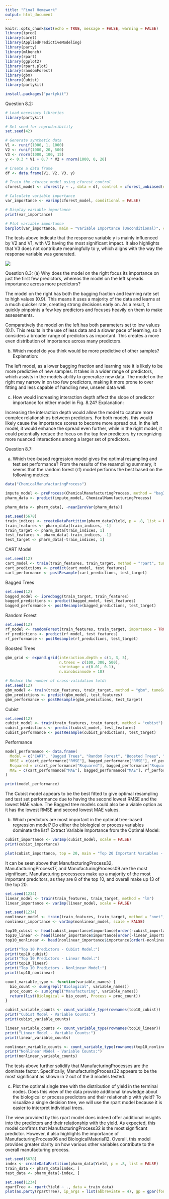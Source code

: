 ---
title: "Final Homework"
output: html_document
---

```{r setup, include=FALSE}
knitr::opts_chunk$set(echo = TRUE, message = FALSE, warning = FALSE)
library(ipred)
library(caret)
library(AppliedPredictiveModeling)
library(party)
library(mlbench)
library(rpart)
library(ggplot2)
library(rpart.plot)
library(randomForest)
library(gbm)
library(Cubist)
library(partykit)
```

```{r}
install.packages("partykit")
```

Question 8.2:

```{r}
# Load necessary libraries
library(partykit)

# Set seed for reproducibility
set.seed(42)

# Generate synthetic data
V1 <- runif(1000, 1, 1000)
V2 <- runif(1000, 20, 500)
V3 <- rnorm(1000, 100, 15)
y <- 0.3 * V1 + 0.7 * V2 + rnorm(1000, 0, 20)

# Create a data frame
df <- data.frame(V1, V2, V3, y)

# Train the cforest model using cforest_control
cforest_model <- cforest(y ~ ., data = df, control = cforest_unbiased(ntree = 100))

# Calculate variable importance
var_importance <- varimp(cforest_model, conditional = FALSE)

# Display variable importance
print(var_importance)

# Plot variable importance
barplot(var_importance, main = "Variable Importance (Unconditional)", col = "skyblue", las = 2, horiz = TRUE, cex.names = 0.8)

```

The tests above indicate that the response variable y is mainly influenced by V2 and V1, with V2 having the most significant impact.
It also highlights that V3 does not contribute meaningfully to y, which aligns with the way the response variable was generated.

![](images/fig8.24.png)

Question 8.3: (a) Why does the model on the right focus its importance on just the first few predictors, whereas the model on the left spreads importance across more predictors?

The model on the right has both the bagging fraction and learning rate set to high values (0.9). This means it uses a majority of the data and learns at a much quicker rate, creating strong decisions early on. As a result, it quickly pinpoints a few key predictors and focuses heavily on them to make assesements.

Comparatively the model on the left has both parameters set to low values (0.1). This results in the use of less data and a slower pace of learning, so it considers a broader range of predictors as important. This creates a more even distribution of importance across many predictors.

(b) Which model do you think would be more predictive of other samples? Explanation:

The left model, as a lower bagging fraction and learning rate it is likely to be more predictive of new samples. It takes in a wider range of predictors, which assists in the models ability to generalize new data. The model on the right may narrow in on too few predictors, making it more prone to over fitting and less capable of handling new, unseen data well.

(c) How would increasing interaction depth affect the slope of predictor importance for either model in Fig. 8.24? Explanation:

Increasing the interaction depth would allow the model to capture more complex relationships between predictors. For both models, this would likely cause the importance scores to become more spread out. In the left model, it would enhance the spread even further, while in the right model, it could potentially reduce the focus on the top few predictors by recognizing more nuanced interactions among a larger set of predictors.

Question 8.7:

(a) Which tree-based regression model gives the optimal resampling and test set performance? From the results of the resampling summary, it seems that the random forest (rf) model performs the best based on the following metrics:

```{r}
data("ChemicalManufacturingProcess")

impute_model <- preProcess(ChemicalManufacturingProcess, method = "bagImpute")
pharm_data <- predict(impute_model, ChemicalManufacturingProcess)

pharm_data <- pharm_data[, -nearZeroVar(pharm_data)]

set.seed(5678)
train_indices <- createDataPartition(pharm_data$Yield, p = .8, list = FALSE)
train_features <- pharm_data[train_indices, -1]
train_target <- pharm_data[train_indices, 1]
test_features <- pharm_data[-train_indices, -1]
test_target <- pharm_data[-train_indices, 1]
```

CART Model
```{r}
set.seed(12)
cart_model <- train(train_features, train_target, method = "rpart", tuneLength = 10, trControl = trainControl(method = "cv"))
cart_predictions <- predict(cart_model, test_features)
cart_performance <- postResample(cart_predictions, test_target)
```
Bagged Trees
```{r}
set.seed(12)
bagged_model <- ipredbagg(train_target, train_features)
bagged_predictions <- predict(bagged_model, test_features)
bagged_performance <- postResample(bagged_predictions, test_target)
```
Random Forest
```{r}
set.seed(12)
rf_model <- randomForest(train_features, train_target, importance = TRUE, ntree = 1000)
rf_predictions <- predict(rf_model, test_features)
rf_performance <- postResample(rf_predictions, test_target)
```
Boosted Trees

```{r}
gbm_grid <- expand.grid(interaction.depth = c(1, 3, 5), 
                        n.trees = c(100, 300, 500), 
                        shrinkage = c(0.01, 0.1), 
                        n.minobsinnode = 10)

# Reduce the number of cross-validation folds
set.seed(12)
gbm_model <- train(train_features, train_target, method = "gbm", tuneGrid = gbm_grid, verbose = FALSE, trControl = trainControl(method = "cv", number = 3))
gbm_predictions <- predict(gbm_model, test_features)
gbm_performance <- postResample(gbm_predictions, test_target)
```

Cubist
```{r}
set.seed(12)
cubist_model <- train(train_features, train_target, method = "cubist")
cubist_predictions <- predict(cubist_model, test_features)
cubist_performance <- postResample(cubist_predictions, test_target)
```
Performance

```{r}
model_performance <- data.frame(
  Model = c("CART", "Bagged Trees", "Random Forest", "Boosted Trees", "Cubist"),
  RMSE = c(cart_performance["RMSE"], bagged_performance["RMSE"], rf_performance["RMSE"], gbm_performance["RMSE"], cubist_performance["RMSE"]),
  Rsquared = c(cart_performance["Rsquared"], bagged_performance["Rsquared"], rf_performance["Rsquared"], gbm_performance["Rsquared"], cubist_performance["Rsquared"]),
  MAE = c(cart_performance["MAE"], bagged_performance["MAE"], rf_performance["MAE"], gbm_performance["MAE"], cubist_performance["MAE"])
)

print(model_performance)
```

The Cubist model appears to be the best fitted to give optimal resampling and test set performance due to having the second lowest RMSE and the lowest MAE value. The Bagged tree models could also be a viable option as it has the lowest RMSE and second lowest MAE values. 

(b) Which predictors are most important in the optimal tree-based regression model? Do either the biological or process variables dominate the list? Extract Variable Importance from the Optimal Model:

```{r}
cubist_importance <- varImp(cubist_model, scale = FALSE)
print(cubist_importance)
```

```{r}
plot(cubist_importance, top = 20, main = "Top 20 Important Variables - Cubist Model")
```
It can be seen above that ManufacturingProcess32, ManufacturingProcess17, and ManufacturingProcess09 are the most significant. Manufacturing processees make up a majority of the most important predcitors, as they are 8 of the top 10, and overall make up 13 of the top 20. 

```{r}
set.seed(1234)
linear_model <- train(train_features, train_target, method = "lm")
linear_importance <- varImp(linear_model, scale = FALSE)

set.seed(1234)
nonlinear_model <- train(train_features, train_target, method = "nnet", linout = TRUE, trace = FALSE)
nonlinear_importance <- varImp(nonlinear_model, scale = FALSE)

top10_cubist <- head(cubist_importance$importance[order(-cubist_importance$importance$Overall), , drop = FALSE], 10)
top10_linear <- head(linear_importance$importance[order(-linear_importance$importance$Overall), , drop = FALSE], 10)
top10_nonlinear <- head(nonlinear_importance$importance[order(-nonlinear_importance$importance$Overall), , drop = FALSE], 10)

print("Top 10 Predictors - Cubist Model:")
print(top10_cubist)
print("Top 10 Predictors - Linear Model:")
print(top10_linear)
print("Top 10 Predictors - Nonlinear Model:")
print(top10_nonlinear)
```

```{r}
count_variable_type <- function(variable_names) {
  bio_count <- sum(grepl("Biological", variable_names))
  proc_count <- sum(grepl("Manufacturing", variable_names))
  return(list(Biological = bio_count, Process = proc_count))
}

cubist_variable_counts <- count_variable_type(rownames(top10_cubist))
print("Cubist Model - Variable Counts:")
print(cubist_variable_counts)

linear_variable_counts <- count_variable_type(rownames(top10_linear))
print("Linear Model - Variable Counts:")
print(linear_variable_counts)

nonlinear_variable_counts <- count_variable_type(rownames(top10_nonlinear))
print("Nonlinear Model - Variable Counts:")
print(nonlinear_variable_counts)
```
The tests above further solidify that ManufacturingProcesses are the dominate factor. Specifically, ManufacturingProcess32 appears to be the most significant as shown in 2 out of the 3 models tested.  


(c) Plot the optimal single tree with the distribution of yield in the terminal nodes. Does this view of the data provide additional knowledge about the biological or process predictors and their relationship with yield? To visualize a single decision tree, we will use the rpart model because it is easier to interpret individual trees.

The view provided by this rpart model does indeed offer additional insights into the predictors and their relationship with the yield. As expected, this model confirms that ManufacturingProcess32 is the most significant predictor. However, it also highlights the importance of ManufacturingProcess06 and BiologicalMaterial12. Overall, this model provides greater clarity on how various other variables contribute to the overall manufacturing process.
```{r}
set.seed(5678)
index <- createDataPartition(pharm_data$Yield, p = .8, list = FALSE)
train_data <- pharm_data[index, ]
test_data <- pharm_data[-index, ]

set.seed(1234)
rpartTree <- rpart(Yield ~ ., data = train_data)
plot(as.party(rpartTree), ip_args = list(abbreviate = 4), gp = gpar(fontsize = 7))
```

